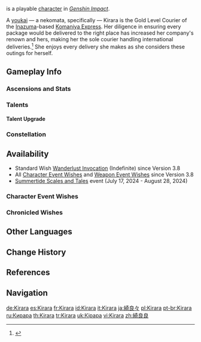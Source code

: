 {{CharacterTabs}}
{{About|the playable character|the [[Genius Invokation TCG]] Character Card|Kirara (Character Card)}}
{{Character Infobox
|image            = <gallery>
Kirara Card.png|Card
Character Kirara Full Wish.png|Wish
Character Kirara Game.png|In-Game
</gallery>

<!--Playable Character Information-->
|type             = Playable
|quality          = 4
|weapon           = Sword
|element          = Dendro

<!--Character Information-->
|name             = Kirara
|birthday         = January 22nd
|constellation    = Arcella
|region           = Inazuma
|affiliation      = Komaniya Express
|group            = Youkai
|dish             = Energizing Bento
|namecard         = Kirara: Neko Box
|obtain           = [[Wishes]]
|releaseDate      = 2023-05-24

<!--Titles-->
|title            = Cat Upon the Eaves
|title2           = Gold Level Courier of the Komaniya Express

<!--Voice Actors, refer to [[Genshin Impact Wiki:Manual of Style]] for the references-->
|voiceEN          = [[imdb:nm12824498|Julia Gu]]<ref name="Version 3.7 Trailer">YouTube: [https://youtu.be/0fEtfzr0fpY Version 3.7 "Duel! The Summoners' Summit!" Trailer] (Video Description)</ref>
|voiceCN          = [https://zh.moegirl.org.cn/zh-hans/孙艳琦 Sun Yanqi ({{zh|孙艳琦}})]<ref>HoYoverse Chinese News: [https://ys.mihoyo.com/main/news/detail/27622 {{zh|3.7版本PV：「决斗！召唤之巅！」}}]</ref>
|voiceJP          = {{w|Sayumi Suzushiro| Suzushiro Sayumi ({{ja|鈴代 紗弓}})}}<ref>Twitter: [https://twitter.com/Genshin_7/status/1657234271101407232 JP VA Announcement] ([https://web.archive.org/web/20230708020745/https://twitter.com/Genshin_7/status/1657234271101407232 Archived])</ref>
|voiceKR          = {{w|ko:강은애|Kang Eun-ae ({{ko|강은애}})}}<ref>YouTube: [https://youtu.be/L8g86a_LVQ8 Korean Version 3.7 Special Program]</ref>
}}
{{Lang|'''Kirara'''|ja=綺良々|ja_rm=Kirara}} is a playable {{Dendro}} [[character]] in ''[[Genshin Impact]]''.

A [[youkai]] &mdash; a nekomata, specifically &mdash; Kirara is the Gold Level Courier of the [[Inazuma]]-based [[Komaniya Express]]. Her diligence in ensuring every package would be delivered to the right place has increased her company's renown and hers, making her the sole courier handling international deliveries.<ref>{{Ref/Quest|Roll! A Sea of New Acquaintances}}</ref> She enjoys every delivery she makes as she considers these outings for herself.

==Gameplay Info==
===Ascensions and Stats===
{{Character Ascensions and Stats}}

===Talents===
{{Talent Table}}

====Talent Upgrade====
{{Talent Upgrade}}

===Constellation===
{{Constellation Table}}

==Availability==
* Standard Wish [[Wanderlust Invocation]] (Indefinite) since Version 3.8
* All [[Character Event Wishes]] and [[Weapon Event Wishes]] since Version 3.8
* [[Summertide Scales and Tales]] event (July 17, 2024 - August 28, 2024)

===Character Event Wishes===
{{Featured}}
===Chronicled Wishes===
{{Featured|chronicled=1}}

==Other Languages==
{{Other Languages|default_hidden=1
|en      = Kirara
|zhs     = 绮良良
|zhs_rm  = Qǐliángliáng
|zht     = 綺良良
|zht_rm  = Qǐliángliáng
|ja      = 綺良々
|ja_rm   = Kirara
|ko      = 키라라
|es      = Kirara
|fr      = Kirara
|ru      = Кирара
|th      = Kirara
|vi      = Kirara
|de      = Kirara
|id      = Kirara
|pt      = Kirara
|tr      = Kirara
|it      = Kirara
}}

==Change History==
{{Change History|3.7}}

==References==
{{Reflist}}

==Navigation==
{{Character Navbox}}

[[de:Kirara]]
[[es:Kirara]]
[[fr:Kirara]]
[[id:Kirara]]
[[it:Kirara]]
[[ja:綺良々]]
[[pl:Kirara]]
[[pt-br:Kirara]]
[[ru:Кирара]]
[[th:Kirara]]
[[tr:Kirara]]
[[uk:Кірара]]
[[vi:Kirara]]
[[zh:綺良良]]